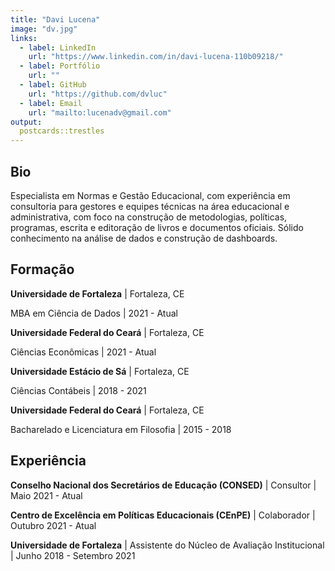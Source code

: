 ```yaml
---
title: "Davi Lucena"
image: "dv.jpg"
links:
  - label: LinkedIn
    url: "https://www.linkedin.com/in/davi-lucena-110b09218/"
  - label: Portfólio
    url: ""
  - label: GitHub
    url: "https://github.com/dvluc"
  - label: Email
    url: "mailto:lucenadv@gmail.com"
output:
  postcards::trestles
---
```

 
## Bio

Especialista em Normas e Gestão Educacional, com experiência em consultoria para gestores e equipes técnicas na área educacional e administrativa, com foco na construção de metodologias, políticas, programas, escrita e editoração de livros e documentos oficiais. Sólido conhecimento na análise de dados e construção de dashboards.

## Formação

**Universidade de Fortaleza** | Fortaleza, CE

MBA em Ciência de Dados | 2021 - Atual

**Universidade Federal do Ceará** | Fortaleza, CE

Ciências Econômicas | 2021 - Atual

**Universidade Estácio de Sá** | Fortaleza, CE

Ciências Contábeis | 2018 - 2021

**Universidade Federal do Ceará** | Fortaleza, CE

Bacharelado e Licenciatura em Filosofia | 2015 - 2018

## Experiência

**Conselho Nacional dos Secretários de Educação (CONSED)** | Consultor | Maio 2021 - Atual

**Centro de Excelência em Políticas Educacionais (CEnPE)** | Colaborador | Outubro 2021 - Atual 

**Universidade de Fortaleza** | Assistente do Núcleo de Avaliação Institucional | Junho 2018 - Setembro 2021

